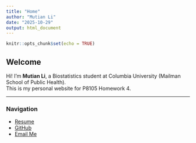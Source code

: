 ```yaml
---
title: "Home"
author: "Mutian Li"
date: "2025-10-29"
output: html_document
---
```


```r
knitr::opts_chunk$set(echo = TRUE)
```

## Welcome

Hi! I'm **Mutian Li**, a Biostatistics student at Columbia University (Mailman School of Public Health).  
This is my personal website for P8105 Homework 4.

---

### Navigation

- [Resume](resume.html)
- [GitHub](https://github.com/ssshhhlll)
- [Email Me](ml5308@cumc.columbia.edu)
